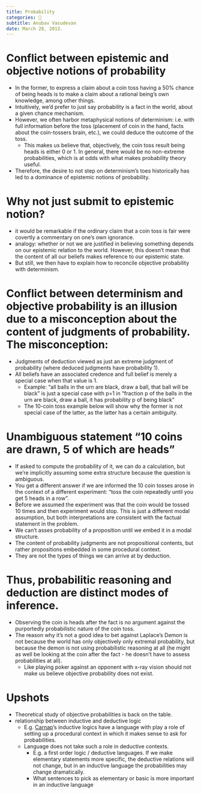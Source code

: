```yaml
---
title: Probability
categories: 🔴
subtitle: Anubav Vasudevan
date: March 28, 2013.
---
```



# Conflict between epistemic and objective notions of probability
  - In the former, to express a claim about a coin toss having a 50% chance of 
    being heads is to make a claim about a rational being's own knowledge, 
    among other things.
  - Intuitively, we'd prefer to just say probability is a fact in the world, 
    about a given chance mechanism.
  - However, we often harbor metaphysical notions of determinism: i.e. with full 
    information before the toss (placement of coin in the hand, facts about the 
    coin-tossers brain, etc.), we could deduce the outcome of the toss.
    - This makes us believe that, objectively, the coin toss result being heads 
      is either 0 or 1. In general, there would be no non-extreme probabilities, 
      which is at odds with what makes probability theory useful.
  - Therefore, the desire to not step on determinism's toes historically has led 
    to a dominance of epistemic notions of probability.

# Why not just submit to epistemic notion?
  - it would be remarkable if the ordinary claim that a coin toss is fair were 
    covertly a commentary on one's own ignorance.
  - analogy: whether or not we are justified in believing something depends on 
    our epistemic relation to the world. However, this doesn't mean that the 
    content of all our beliefs makes reference to our epistemic state.
  - But still, we then have to explain how to reconcile objective probability 
    with determinism.

# Conflict between determinism and objective probability is an illusion due to a misconception about the content of judgments of probability. The misconception:
  - Judgments of deduction viewed as just an extreme judgment of probability 
    (where deduced judgments have probability 1).
  - All beliefs have an associated credence and full belief is merely a special 
    case when that value is 1.
    - Example: "all balls in the urn are black, draw a ball, that ball will be 
      black" is just a special case with p=1 in "fraction p of the balls in the 
      urn are black, draw a ball, it has probability p of being black"
    - The 10-coin toss example below will show why the former is not special 
      case of the latter, as the latter has a certain ambiguity.

# Unambiguous statement "10 coins are drawn, 5 of which are heads"
  - If asked to compute the probability of it, we can do a calculation, but 
    we're implicitly assuming some extra structure because the question is 
    ambiguous.
  - You get a different answer if we are informed the 10 coin tosses arose in 
    the context of a different experiment: "toss the coin repeatedly until you 
    get 5 heads in a row".
  - Before we assumed the experiment was that the coin would be tossed 10 times 
    and then experiment would stop. This is just a different modal assumption, 
    but both interpretations are consistent with the factual statement in the 
    problem.
  - We can't asses probability of a proposition until we embed it in a modal 
    structure.
  - The content of probability judgments are not propositional contents, but 
    rather propositions embedded in some procedural context.
  - They are not the types of things we can arrive at by deduction.

# Thus, probabilitic reasoning and deduction are distinct modes of inference.
  - Observing the coin is heads after the fact is no argument against the  
    purportedly probabilistic nature of the coin toss.
  - The reason why it's not a good idea to bet against Laplace's Demon is not 
    because the world has only objectively only extremal probability, but 
    because the demon is not using probabilistic reasoning at all (he might as 
    well be looking at the coin after the fact - he doesn't have to assess 
    probabilities at all).
    - Like playing poker against an opponent with x-ray vision should not make 
      us believe objective probability does not exist.

# Upshots
  - Theoretical study of objective probabilities is back on the table.
  - relationship between inductive and deductive logic
    - E.g. [Carnap](/docs/phil/people/carnap/index.qmd)'s inductive logics have 
      a language with play a role of setting 
      up a procedural context in which it makes sense to ask for probabilities.
    - Language does not take such a role in deductive contexts.
      - E.g. a first order logic / deductive languages. If we make elementary 
        statements more specific, the deductive relations will not change, but 
        in an inductive language the probabilities may change dramatically.
      - What sentences to pick as elementary or basic is more important in an 
        inductive language
